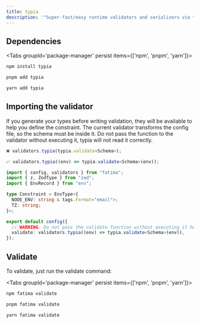 ```yaml
---
title: typia
description: '"Super-fast/easy runtime validators and serializers via transformation"'
---
```


## Dependencies

<Tabs groupId='package-manager' persist items={['npm', 'pnpm', 'yarn']}>

```bash tab="npm"
npm install typia
```

```bash tab="pnpm"
pnpm add typia
```

```bash tab="yarn"
yarn add typia
```

</Tabs>

## Importing the validator

<Callout type="info" title="Generate your types">
  If you generate your types before writing validation, they will be available
  to help you define the constraint.
</Callout>

<Callout type="warn" title="Do not write the schema in other file">
  The current validator transforms the config file, so the schema must be inside
  it.
</Callout>

<Callout type="warn" title="Do not pass the function without executing it">
  Do not pass the function to the validator without executing it, typia will not
  read it correctly.

```ts title="env.config.ts"
❌ validators.typia(typia.validate<Schema>);

✅ validators.typia((env) => typia.validate<Schema>(env));
```

</Callout>

```ts title="env.config.ts"
import { config, validators } from "fatima";
import { z, ZodType } from "zod";
import { EnvRecord } from "env";

type Constraint = EnvType<{
  NODE_ENV: string & tags.Format<"email">;
  TZ: string;
}>;

export default config({
  // WARNING: Do not pass the validate function without executing it here.
  validate: validators.typia((env) => typia.validate<Schema>(env)),
});
```

## Validate

To validate, just run the validate command:

<Tabs groupId='package-manager' persist items={['npm', 'pnpm', 'yarn']}>

```bash tab="npm"
npm fatima validate
```

```bash tab="pnpm"
pnpm fatima validate
```

```bash tab="yarn"
yarn fatima validate
```

</Tabs>

